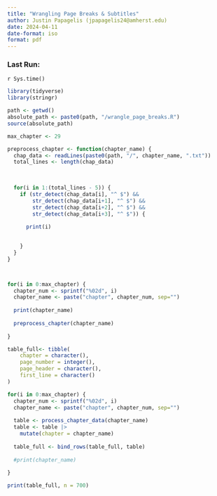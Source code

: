 ```yaml
---
title: "Wrangling Page Breaks & Subtitles"
author: Justin Papagelis (jpapagelis24@amherst.edu)
date: 2024-04-11
date-format: iso
format: pdf
---
```


### Last Run:
`r Sys.time()`


```r
library(tidyverse)
library(stringr)
```

```r
path <- getwd()
absolute_path <- paste0(path, "/wrangle_page_breaks.R")
source(absolute_path)

max_chapter <- 29

preprocess_chapter <- function(chapter_name) {
  chap_data <- readLines(paste0(path, "/", chapter_name, ".txt"))
  total_lines <- length(chap_data)

  
  
  for(i in 1:(total_lines - 5)) {
    if (str_detect(chap_data[i], "^ $") && 
        str_detect(chap_data[i+1], "^ $") && 
        str_detect(chap_data[i+2], "^ $") && 
        str_detect(chap_data[i+3], "^ $")) {
      
      print(i)
      

    }
  }
}



for(i in 0:max_chapter) {
  chapter_num <- sprintf("%02d", i)
  chapter_name <- paste("chapter", chapter_num, sep="")
  
  print(chapter_name)
  
  preprocess_chapter(chapter_name)
  
}

table_full<- tibble(
    chapter = character(),
    page_number = integer(),
    page_header = character(),
    first_line = character()
)

for(i in 0:max_chapter) {
  chapter_num <- sprintf("%02d", i)
  chapter_name <- paste("chapter", chapter_num, sep="")
  
  table <- process_chapter_data(chapter_name)
  table <- table |>
    mutate(chapter = chapter_name)
  
  table_full <- bind_rows(table_full, table)
  
  #print(chapter_name)
  
}

print(table_full, n = 700)

```




